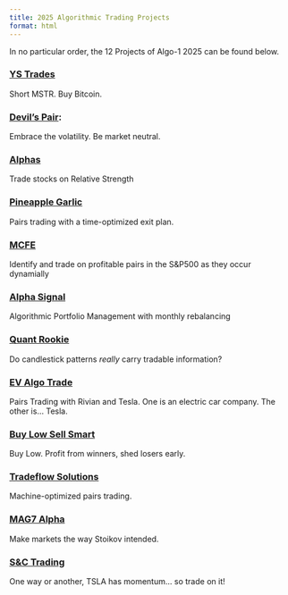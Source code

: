 ```yaml
---
title: 2025 Algorithmic Trading Projects
format: html
---
```

In no particular order, the 12 Projects of Algo-1 2025 can be found below.

### [**YS Trades**](https://ystrades.com/)
Short MSTR. Buy Bitcoin.

### [Devil's Pair](https://devilspair.online/):
Embrace the volatility. Be market neutral.

### [Alphas](https://alphas.blog/)
Trade stocks on Relative Strength

### [Pineapple Garlic](https://pineapplegarlicxia.asia>)
Pairs trading with a time-optimized exit plan.

### [MCFE](https://mcfe.tech)
Identify and trade on profitable pairs in the S&P500 as they occur dynamially

### [Alpha Signal](https://alphasignal533.com/)
Algorithmic Portfolio Management with monthly rebalancing

### [Quant Rookie](https://quantrookie.info)
Do candlestick patterns *really* carry tradable information?

### [EV Algo Trade](http://evalgotrade.ltd)
Pairs Trading with Rivian and Tesla. One is an electric car company. The other
is... Tesla.

### [Buy Low Sell Smart](https://buylowsellsmart.com/)
Buy Low. Profit from winners, shed losers early.

### [Tradeflow Solutions](https://tradeflow.solutions/)
Machine-optimized pairs trading.

### [MAG7 Alpha](https://mag7alpha.com/)
Make markets the way Stoikov intended.

### [S&C Trading](https://thesctrading.com/)
One way or another, TSLA has momentum... so trade on it!
